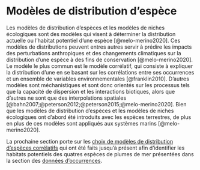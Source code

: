 # Modèles de distribution d'espèce {#sec-model}

Les modèles de distribution d'espèces et les modèles de niches écologiques sont des modèles qui visent à déterminer la distribution actuelle ou l'habitat potentiel d'une espèce [@melo-merino2020].
Ces modèles de distributions peuvent entres autres servir à prédire les impacts des perturbations anthropiques et des changements climatiques sur la distribution d'une espèce à des fins de conservation [@melo-merino2020].
Le modèle le plus commun est le modèle corrélatif, qui consiste à expliquer la distribution d'une en se basant sur les corrélations entre ses occurrences et un ensemble de variables environnementales [@franklin2010].
D'autres modèles sont méchanistiques et sont donc orientés sur les processus tels que la capacité de dispersion et les interactions biotiques, alors que d'autres ne sont que des interpolations spatiales [@bahn2007;@peterson2012;@peterson2015;@melo-merino2020].
Bien que les modèles de distribution d'espèces et les modèles de niches écologiques ont d'abord été introduits avec les espèces terrestres, de plus en plus de ces modèles sont appliqués aux systèmes marins [@melo-merino2020]. 


La prochaine section porte sur les [choix de modèles de distribution d'espèces corrélatifs](models.qmd) qui ont été faits jusqu'à présent afin d'identifier les habitats potentiels des quatres espèces de plumes de mer présentées dans la section des [données d'occurrences](sea_pens_occurrence_data.qmd).